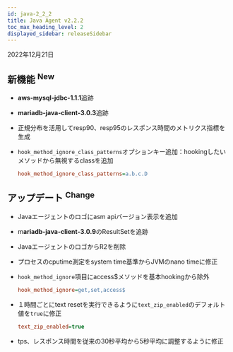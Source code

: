 ```yaml
---
id: java-2_2_2
title: Java Agent v2.2.2
toc_max_heading_level: 2
displayed_sidebar: releaseSidebar
---
```


2022年12月21日

## 新機能 <sup><Status>New</Status></sup>

- **aws-mysql-jdbc-1.1.1**追跡

- **mariadb-java-client-3.0.3**追跡

- 正規分布を活用してresp90、resp95のレスポンス時間のメトリクス指標を生成

- `hook_method_ignore_class_patterns`オプションキー追加：hookingしたいメソッドから無視するclassを追加
  ```ini title='whatap.conf'
  hook_method_ignore_class_patterns=a.b.c.D
  ```

## アップデート <sup><Status>Change</Status></sup>

- Javaエージェントのロゴにasm apiバージョン表示を追加

- m**ariadb-java-client-3.0.9**のResultSetを追跡

- JavaエージェントのロゴからR2を削除

- プロセスのcputime測定をsystem time基準からJVMのnano timeに修正

- `hook_method_ignore`項目にaccess$メソッドを基本hookingから除外

  ```ini title='whatap.conf'
  hook_method_ignore=get,set,access$
  ```

- １時間ごとにtext resetを実行できるように`text_zip_enabled`のデフォルト値を`true`に修正
  ```ini title='whatap.conf'
  text_zip_enabled=true
  ```

- tps、レスポンス時間を従来の30秒平均から5秒平均に調整するように修正
